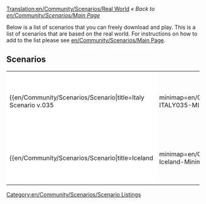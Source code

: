 [[Translation:en/Community/Scenarios/Real World]]
''« Back to [[en/Community/Scenarios/Main Page]]''

Below is a list of scenarios that you can freely download and play. This is a list of scenarios that are based on the real world. For instructions on how to add to the list please see [[en/Community/Scenarios/Main Page]].

==Scenarios==

{|
|-
|style="border:none;background:white"|

{{en/Community/Scenarios/Scenario|title=Italy Scenario v.035
|minimap=en/Community/Scenarios/SCN-ITALY035-MINIMAP.png
|screenshot=en/Community/Scenarios/SCN-ITALY035-SCREENSHOT.png
|description=the variety of this scenario allow to use several strategies of game.
|difficulty=Easy
|setting=[[en/Manual/Climates]]
|size=2048x2048
|relief=Mixed
|towns=High
|industries=High
|realworld=[https://www.wikipedia.org/wiki/Italy Italy]
|version=0.5.0 RC4
|author=Mikima
|download_url=http://www.tt-forums.net/download.php?id=63065
}}

|style="border:none;background:white"|

{{en/Community/Scenarios/Scenario|title=Florida v0.1
|minimap=en/Community/Scenarios/Florida v0.1.png
|screenshot=en/Community/Scenarios/Scn-Florida-Screenshot.png
|description=This is the first version of my florida may. Email comments and suggestions to carskick@gmail.com
|difficulty=Easy
|setting=[[en/Manual/Climates]]
|size=512x512
|relief=Very Flat
|towns=High
|industries=Normal
|realworld=[https://www.wikipedia.org/wiki/Florida Florida]
|version=0.5.0
|author=James Kirk aka Carskick
|download_url=http://www.tt-forums.net/download.php?id=68052
}}

|-
|style="border:none;background:white"|

{{en/Community/Scenarios/Scenario|title=Iceland
|minimap=en/Community/Scenarios/Scn-Iceland-Minimap.png
|screenshot=en/Community/Scenarios/Scn-Iceland-Screenshot.png
|description=A map of Iceland with orginal town names and landscape.
|difficulty=Normal
|setting=[[en/Manual/Climates]]
|size=512x512
|relief=Hilly
|towns=Low
|industries=Low
|realworld=[https://www.wikipedia.org/wiki/Iceland Iceland]
|version=0.5.0
|author=Knartz
|download_url=
}}

|style="border:none;background:white"|

|}


[[Category:en/Community/Scenarios/Scenario Listings]]